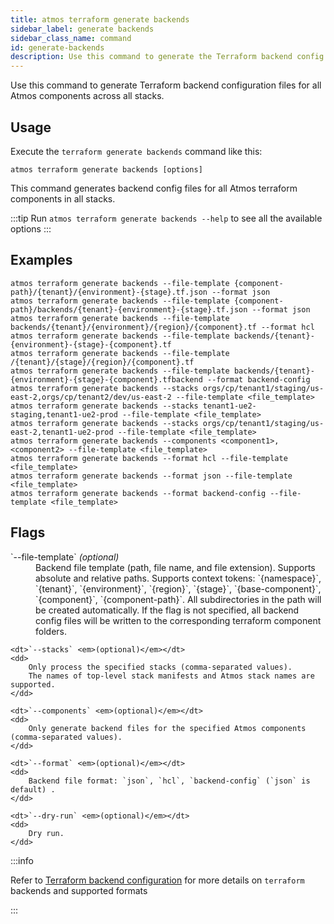```yaml
---
title: atmos terraform generate backends
sidebar_label: generate backends
sidebar_class_name: command
id: generate-backends
description: Use this command to generate the Terraform backend config files for all Atmos terraform components in all stacks.
---
```


<Intro>
Use this command to generate Terraform backend configuration files for all Atmos components across all stacks.
</Intro>

<Screengrab title="atmos terraform generate backends --help" slug="atmos-terraform-generate-backends--help" />

## Usage

Execute the `terraform generate backends` command like this:

```shell
atmos terraform generate backends [options]
```

This command generates backend config files for all Atmos terraform components in all stacks.

:::tip
Run `atmos terraform generate backends --help` to see all the available options
:::

## Examples

```shell
atmos terraform generate backends --file-template {component-path}/{tenant}/{environment}-{stage}.tf.json --format json
atmos terraform generate backends --file-template {component-path}/backends/{tenant}-{environment}-{stage}.tf.json --format json
atmos terraform generate backends --file-template backends/{tenant}/{environment}/{region}/{component}.tf --format hcl
atmos terraform generate backends --file-template backends/{tenant}-{environment}-{stage}-{component}.tf
atmos terraform generate backends --file-template /{tenant}/{stage}/{region}/{component}.tf
atmos terraform generate backends --file-template backends/{tenant}-{environment}-{stage}-{component}.tfbackend --format backend-config
atmos terraform generate backends --stacks orgs/cp/tenant1/staging/us-east-2,orgs/cp/tenant2/dev/us-east-2 --file-template <file_template>
atmos terraform generate backends --stacks tenant1-ue2-staging,tenant1-ue2-prod --file-template <file_template>
atmos terraform generate backends --stacks orgs/cp/tenant1/staging/us-east-2,tenant1-ue2-prod --file-template <file_template>
atmos terraform generate backends --components <component1>,<component2> --file-template <file_template>
atmos terraform generate backends --format hcl --file-template <file_template>
atmos terraform generate backends --format json --file-template <file_template>
atmos terraform generate backends --format backend-config --file-template <file_template>
```

## Flags

<dl>
    <dt>`--file-template` <em>(optional)</em></dt>
    <dd>
        Backend file template (path, file name, and file extension).
        Supports absolute and relative paths.
        Supports context tokens: `{namespace}`, `{tenant}`, `{environment}`, `{region}`, `{stage}`, `{base-component}`, `{component}`, `{component-path}`.
        All subdirectories in the path will be created automatically.
        If the flag is not specified, all backend config files will be written to the corresponding terraform component folders.
    </dd>

    <dt>`--stacks` <em>(optional)</em></dt>
    <dd>
        Only process the specified stacks (comma-separated values).
        The names of top-level stack manifests and Atmos stack names are supported.
    </dd>

    <dt>`--components` <em>(optional)</em></dt>
    <dd>
        Only generate backend files for the specified Atmos components (comma-separated values).
    </dd>

    <dt>`--format` <em>(optional)</em></dt>
    <dd>
        Backend file format: `json`, `hcl`, `backend-config` (`json` is default) .
    </dd>

    <dt>`--dry-run` <em>(optional)</em></dt>
    <dd>
        Dry run.
    </dd>
</dl>

:::info

Refer to [Terraform backend configuration](https://developer.hashicorp.com/terraform/language/settings/backends/configuration) for more details
on `terraform` backends and supported formats

:::
